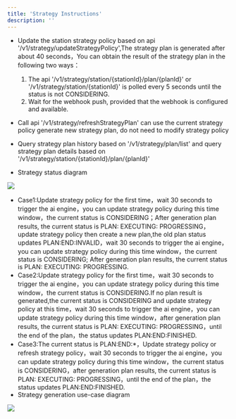 ```yaml
---
title: 'Strategy Instructions'
description: ''
---
```

- Update the station strategy policy based on api '/v1/strategy/updateStrategyPolicy',The strategy plan is generated after about 40 seconds，You can obtain the result of the strategy plan in the following two ways：
  1. The api '/v1/strategy/station/{stationId}/plan/{planId}' or '/v1/strategy/station/{stationId}' is polled every 5 seconds until the status is not CONSIDERING.
  2. Wait for the webhook push, provided that the webhook is configured and available.

- Call api '/v1/strategy/refreshStrategyPlan' can use the current strategy policy generate new strategy plan, do not need to modify strategy policy

- Query strategy plan history based on '/v1/strategy/plan/list' and query strategy plan details based on '/v1/strategy/station/{stationId}/plan/{planId}'
- Strategy status diagram

<Frame>
  <img src="/images/strategy.png" style={{ borderRadius: '0.5rem' }} />
</Frame>

- Case1:Update strategy policy for the first time，wait 30 seconds to trigger the ai engine，you can update strategy policy during this time window，the current status is CONSIDERING；After generation plan results, the current status is PLAN: EXECUTING: PROGRESSING，update strategy policy then create a new plan,the old plan status updates PLAN:END:INVALID，wait 30 seconds to trigger the ai engine，you can update strategy policy during this time window，the current status is CONSIDERING; After generation plan results, the current status is PLAN: EXECUTING: PROGRESSING.
- Case2:Update strategy policy for the first time，wait 30 seconds to trigger the ai engine，you can update strategy policy during this time window，the current status is CONSIDERING.If no plan result is generated,the current status is CONSIDERING and update strategy policy at this time，wait 30 seconds to trigger the ai engine，you can update strategy policy during this time window，after generation plan results, the current status is PLAN: EXECUTING: PROGRESSING，until the end of the plan，the status updates PLAN:END:FINISHED.
- Case3:The current status is PLAN:END:*，Update strategy policy or refresh strategy policy，wait 30 seconds to trigger the ai engine，you can update strategy policy during this time window，the current status is CONSIDERING，after generation plan results, the current status is PLAN: EXECUTING: PROGRESSING，until the end of the plan，the status updates PLAN:END:FINISHED.
- Strategy generation use-case diagram

<Frame>
  <img src="/images/strategy-timewindow.png" style={{ borderRadius: '0.5rem' }} />
</Frame>